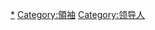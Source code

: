 {{Commons category|Generals}}

[[Category:軍官|*]]
[[Category:領袖|Category:領袖]]
[[Category:领导人|Category:领导人]]